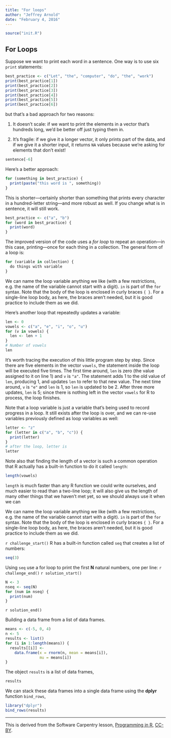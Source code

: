 ```yaml
---
title: "For loops"
author: "Jeffrey Arnold"
date: "February 4, 2016"
---
```


```r
source("init.R")
```


## For Loops

Suppose we want to print each word in a sentence.
One way is to use six `print` statements:

```r
best_practice <- c("Let", "the", "computer", "do", "the", "work")
print(best_practice[1])
print(best_practice[2])
print(best_practice[3])
print(best_practice[4])
print(best_practice[5])
print(best_practice[6])
```

but that's a bad approach for two reasons:

 1. It doesn't scale: if we want to print the elements in a vector that's hundreds long, we'd be better off just typing them in.

 2. It's fragile: if we give it a longer vector, it only prints part of the data, and if we give it a shorter input, it returns `NA` values because we're asking for elements that don't exist!

```r
sentence[-6]
```

Here's a better approach:

```r
for (something in best_practice) {
  print(paste("this word is ", something))
}
```

This is shorter---certainly shorter than something that prints every character in a hundred-letter string---and more robust as well.
If you change what is in sentence, it will still work.
```r
best_practice <- c("a", "b")
for (word in best_practice) {
  print(word)
}
```

The improved version of the code uses a *for loop* to repeat an operation---in this case, printing---once for each thing in a collection.
The general form of a loop is:

```r
for (variable in collection) {
  do things with variable
}
```

We can name the loop variable anything we like (with a few restrictions, e.g. the name of the variable cannot start with a digit).
`in` is part of the `for` syntax.
Note that the body of the loop is enclosed in curly braces `{ }`.
For a single-line loop body, as here, the braces aren't needed, but it is good practice to include them as we did.

[restrictions]: http://cran.r-project.org/doc/manuals/R-intro.html#R-commands_003b-case-sensitivity-etc

Here's another loop that repeatedly updates a variable:

```r
len <- 0
vowels <- c("a", "e", "i", "o", "u")
for (v in vowels) {
  len <- len + 1
}
# Number of vowels
len
```

It's worth tracing the execution of this little program step by step.
Since there are five elements in the vector `vowels`, the statement inside the loop will be executed five times.
The first time around, `len` is zero (the value assigned to it on line 1) and `v` is `"a"`.
The statement adds 1 to the old value of `len`, producing 1, and updates `len` to refer to that new value.
The next time around, `v` is `"e"` and `len` is 1, so `len` is updated to be 2.
After three more updates, `len` is 5; since there is nothing left in the vector `vowels` for R to process, the loop finishes.

Note that a loop variable is just a variable that's being used to record progress in a loop.
It still exists after the loop is over, and we can re-use variables previously defined as loop variables as well:

```r
letter <- "z"
for (letter in c("a", "b", "c")) {
  print(letter)
}
# after the loop, letter is
letter
```

Note also that finding the length of a vector is such a common operation that R actually has a built-in function to do it called `length`:

```r
length(vowels)
```

`length` is much faster than any R function we could write ourselves, and much easier to read than a two-line loop; it will also give us the length of many other things that we haven't met yet, so we should always use it when we can

We can name the loop variable anything we like (with a few restrictions, e.g. the name of the variable cannot start with a digit).
`in` is part of the `for` syntax.
Note that the body of the loop is enclosed in curly braces `{ }`.
For a single-line loop body, as here, the braces aren't needed, but it is good practice to include them as we did.


`r challenge_start()`
R has a built-in function called `seq` that creates a list of numbers:

```r
seq(3)
```

Using `seq` use a for loop to print the first **N** natural numbers, one per line:
`r challenge_end()`
`r solution_start()`
```r
N <- 3
nseq <- seq(N)
for (num in nseq) {
  print(num)
}
```
`r solution_end()`

Building a data frame from a list of data frames.

```r
means <- c(-5, 0, 4)
n <- 5
results <- list()
for (i in 1:length(means)) {
  results[[i]] <-
    data.frame(x = rnorm(n, mean = means[i]),
               mu = means[i])
}
```
The object `results` is a list of data frames,
```r
results
```
We can stack these data frames into a single data frame using the **dplyr** function `bind_rows`,
```r
library("dplyr")
bind_rows(results)
```



* * * 

This is derived from the  Software Carpentry lesson, [Programming in R](http://swcarpentry.github.io/r-novice-inflammation/), [CC-BY](http://software-carpentry.org/license/).
